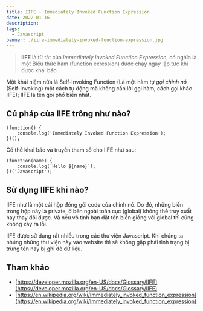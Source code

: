 ```yaml
---
title: IIFE - Immediately Invoked Function Expression
date: 2022-01-16
description: 
tags: 
  - Javascript
banner: ./iife-immediately-invoked-function-expression.jpg
---
```


> **IIFE** là từ tắt của *Immediately Invoked Function Expression*, có nghĩa là một Biểu thức hàm (function exression) được chạy ngay lập tức khi được khai báo.

Một khái niệm nữa là Self-Invoking Function (Là một hàm *tự gọi chính nó* (Self-Invoking) một cách tự động mà không cần lời gọi hàm, cách gọi khác IIFE); IIFE là tên gọi phổ biến nhất.

## Cú pháp của IIFE trông như nào?

```
(function() {
    console.log('Immediately Invoked Function Expression');
})();
```

Có thể khai báo và truyền tham số cho IIFE như sau:

```
(function(name) {
    console.log(`Hello ${name}`);
})('Javascript');
```

## Sử dụng IIFE khi nào?

IIFE như là một cái hộp đóng gói code của chính nó. Do đó, những biến trong hộp này là private, ở bên ngoài toàn cục (global) không thể truy xuất hay thay đổi được. Và nếu vô tình bạn đặt tên biến giống với global thì cũng không xảy ra lỗi.

IIFE được sử dụng rất nhiều trong các thư viện Javascript. Khi chúng ta nhúng những thư viện này vào website thì sẽ không gặp phải tình trạng bị trùng tên hay bị ghi đè dữ liệu.

## Tham khảo

- [https://developer.mozilla.org/en-US/docs/Glossary/IIFE](https://developer.mozilla.org/en-US/docs/Glossary/IIFE)
- [https://en.wikipedia.org/wiki/Immediately_invoked_function_expression](https://en.wikipedia.org/wiki/Immediately_invoked_function_expression)
